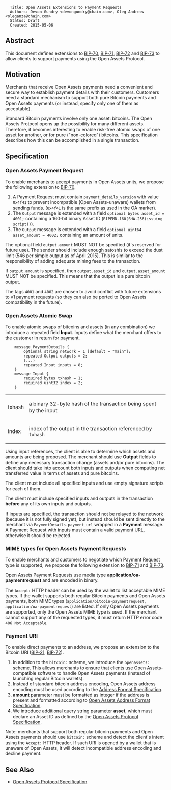 <pre>
  Title: Open Assets Extensions to Payment Requests
  Authors: Devon Gundry <devongundry@chain.com>, Oleg Andreev <oleganza@chain.com>
  Status: Draft
  Created: 2015-05-06
</pre>

==Abstract==

This document defines extensions to [https://github.com/bitcoin/bips/blob/master/bip-0070.mediawiki BIP-70], [https://github.com/bitcoin/bips/blob/master/bip-0071.mediawiki BIP-71], [https://github.com/bitcoin/bips/blob/master/bip-0072.mediawiki BIP-72] and [https://github.com/bitcoin/bips/blob/master/bip-0073.mediawiki BIP-73] to allow clients to support payments using the Open Assets Protocol.

==Motivation==

Merchants that receive Open Assets payments need a convenient and secure way to establish payment details with their customers. Customers need a standard mechanism to support both pure Bitcoin payments and Open Assets payments (or instead, specify only one of them as acceptable).

Standard Bitcoin payments involve only one asset: bitcoins. The Open Assets Protocol opens up the possibility for many different assets. Therefore, it becomes interesting to enable risk-free atomic swaps of one asset for another, or for pure ("non-colored") bitcoins. This specification describes how this can be accomplished in a single transaction.

==Specification==

===Open Assets Payment Request===

To enable merchants to accept payments in Open Assets units, we propose the following extension to [https://github.com/bitcoin/bips/blob/master/bip-0070.mediawiki BIP-70].

# A Payment Request must contain <code>payment_details_version</code> with value <code>0x4f41</code> to prevent incompatible (Open Assets-unaware) wallets from sending funds. (<code>0x4f41</code> is the same prefix as used in the OA marker).
# The <code>Output</code> message is extended with a field <code>optional bytes asset_id = 4001;</code> containing a 160-bit binary Asset ID (<code>RIPEMD-160(SHA-256(issuing script))</code>).
# The <code>Output</code> message is extended with a field <code>optional uint64 asset_amount = 4002;</code> containing an amount of units.

The optional field <code>output.amount</code> MUST NOT be specified (it's reserved for future use). The sender should include enough satoshis to exceed the dust limit (546 per simple output as of April 2015). This is similar to the responsibility of adding adequate mining fees to the transaction.

If <code>output.amount</code> is specified, then <code>output.asset_id</code> and <code>output.asset_amount</code> MUST NOT be specified. This means that the output is a pure bitcoin output.

The tags <code>4001</code> and <code>4002</code> are chosen to avoid conflict with future extensions to v1 payment requests (so they can also be ported to Open Assets compatibility in the future).

===Open Assets Atomic Swap===

To enable atomic swaps of bitcoins and assets (in any combination) we introduce a repeated field '''Input'''. Inputs define what the merchant offers to the customer in return for payment.

<pre>
    message PaymentDetails {
        optional string network = 1 [default = "main"];
        repeated Output outputs = 2;
        (...)
        repeated Input inputs = 8;
    }
    message Input {
        required bytes txhash = 1;
        required uint32 index = 2;
    }
</pre>
{|
| txhash || a binary 32-byte hash of the transaction being spent by the input
|-
| index || index of the output in the transaction referenced by <code>txhash</code>
|}

Using input references, the client is able to determine which assets and amounts are being proposed. The merchant should use '''Output''' fields to define any necessary transaction change (assets and/or pure bitcoins). The client should take into account both inputs and outputs when computing net transferred value in terms of assets and pure bitcoins.

The client must include all specified inputs and use empty signature scripts for each of them.

The client must include specified inputs and outputs in the transaction '''before''' any of its own inputs and outputs.

If inputs are specified, the transaction should not be relayed to the network (because it is not fully signed yet), but instead should be sent directly to the merchant via <code>PaymentDetails.payment_url</code> wrapped in a '''Payment''' message. A Payment Request with inputs must contain a valid payment URL, otherwise it should be rejected.

===MIME types for Open Assets Payment Requests===

To enable merchants and customers to negotiate which Payment Request type is supported, we propose the following extension to [https://github.com/bitcoin/bips/blob/master/bip-0071.mediawiki BIP-71] and [https://github.com/bitcoin/bips/blob/master/bip-0073.mediawiki BIP-73]. 

Open Assets Payment Requests use media type '''application/oa-paymentrequest''' and are encoded in binary.

The <code>Accept:</code> HTTP header can be used by the wallet to list acceptable MIME types. If the wallet supports both regular Bitcoin payments and Open Assets payments, both MIME types (<code>application/bitcoin-paymentrequest</code>, <code>application/oa-paymentrequest</code>) are listed. If only Open Assets payments are supported, only the Open Assets MIME type is used. If the merchant cannot support any of the requested types, it must return HTTP error code <code>406 Not Acceptable</code>.

===Payment URI===

To enable direct payments to an address, we propose an extension to the Bitcoin URI ([https://github.com/bitcoin/bips/blob/master/bip-0021.mediawiki BIP-21], [https://github.com/bitcoin/bips/blob/master/bip-0072.mediawiki BIP-72]).

# In addition to the <code>bitcoin:</code> scheme, we introduce the <code>openassets:</code> scheme. This allows merchants to ensure that clients use Open Assets-compatible software to handle Open Assets payments (instead of launching regular Bitcoin wallets).
# Instead of standard bitcoin address encoding, Open Assets address encoding must be used according to the [[address-format.mediawiki|Address Format Specification]].
# '''amount''' parameter must be formatted as integer if the address is present and formatted according to [[address-format.mediawiki|Open Assets Address Format Specification]].
# We introduce additional query string parameter '''asset''', which must declare an Asset ID as defined by the [[specification.mediawiki|Open Assets Protocol Specification]].

Note: merchants that support both regular bitcoin payments and Open Assets payments should use <code>bitcoin:</code> scheme and detect the client's intent using the <code>Accept:</code> HTTP header. If such URI is opened by a wallet that is unaware of Open Assets, it will detect incompatible address encoding and decline payment.

==See Also==

* [[specification.mediawiki|Open Assets Protocol Specification]]
